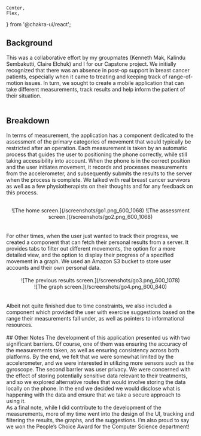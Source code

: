     Center,
    Flex,
} from '@chakra-ui/react';

## Background
This was a collaborative effort by my groupmates (Kenneth Mak, Kalindu Sembakutti, Claire Elchuk) and I for our Capstone project. We initially recognized that there was an absence in post-op support in breast cancer patients, especially when it came to treating and keeping track of range-of-motion issues. In turn, we sought to create a mobile application that can take different measurements, track results and help inform the patient of their situation.
<br/>
<br/>
## Breakdown
In terms of measurement, the application has a component dedicated to the assessment of the primary categories of movement that would typically be restricted after an operation. Each measurement is taken by an automatic process that guides the user to positioning the phone correctly, while still taking accessibility into account. When the phone is in the correct position and the user initiates movement, it records and processes measurements from the accelerometer, and subsequently submits the results to the server when the process is complete. We talked with real breast cancer survivors as well as a few physiotherapists on their thoughts and for any feedback on this process.  
<br/>
<Center
    py={'1em'}
    gap={{base: '2em', sm: '2em', md:'4em', lg: '7em'}}>
        <Flex> 
            ![The home screen.](/screenshots/go1.png_600_1068)
        </Flex> 
        <Flex>
            ![The assessment screen.](/screenshots/go2.png_600_1068)
        </Flex>
</Center>
<br/>
<br/>
For other times, when the user just wanted to track their progress, we created a component that can fetch their personal results from a server. It provides tabs to filter out different movements, the option for a more detailed view, and the option to display their progress of a specified movement in a graph. We used an Amazon S3 bucket to store user accounts and their own personal data.  
<br/>
<br/>
<Center
    py={'1em'}
    position={'relative'}
    gap={{base: '2em', sm: '2em', md:'4em', lg: '7em'}}
    direction={'row'}>
            <Center>
                ![The previous results screen.](/screenshots/go3.png_600_1078)
            </Center>
            <Center>
                ![The graph screen.](/screenshots/go4.png_600_840)
            </Center>
</Center>
<br/>
<br/>
Albeit not quite finished due to time constraints, we also included a component which provided the user with exercise suggestions based on the range their measurements fall under, as well as pointers to informational resources.  
<br/>   
<br/>
## Other Notes    
The development of this application presented us with two significant barriers. Of course, one of them was ensuring the accuracy of the measurements taken, as well as ensuring consistency across both platforms. By the end, we felt that we were somewhat limited by the accelerometer, and we were interested in utilizing more sensors such as the gyroscope. The second barrier was user privacy. We were concerned with the effect of storing potentially sensitive data relevant to their treatments, and so we explored alternative routes that would involve storing the data locally on the phone. In the end we decided we would disclose what is happening with the data and ensure that we take a secure approach to using it.  
<br/>
As a final note, while I did contribute to the development of the measurements, more of my time went into the design of the UI, tracking and filtering the results, the graphs, and the suggestions. I’m also proud to say we won the People’s Choice Award for the Computer Science department!
<br/>